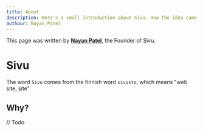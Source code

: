 ```yaml
---
title: About
description: Here's a small introduction about Sivu. How the idea came about, and why we named it Sivu.
authour: Nayan Patel
---
```


This page was written by <a href="https://github.com/pateln123">**Nayan Patel**</a>, the Founder of Sivu.

# Sivu
The word `Sivu` comes from the finnish word `sivusto`, which means "web site, site"

## Why?

// Todo